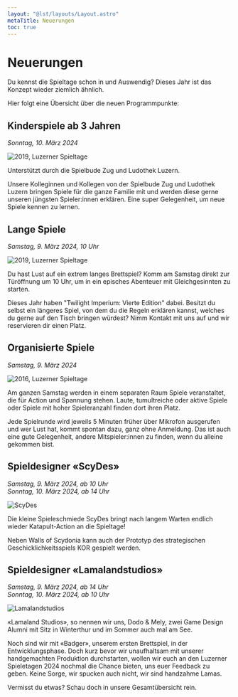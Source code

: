 ```yaml
---
layout: "@lst/layouts/Layout.astro"
metaTitle: Neuerungen
toc: true
---
```



# Neuerungen

Du kennst die Spieltage schon in und Auswendig? Dieses Jahr ist das Konzept wieder ziemlich ähnlich.

Hier folgt eine Übersicht über die neuen Programmpunkte:

## Kinderspiele ab 3 Jahren

_Sonntag, 10. März 2024_

<ImageText>

<ImageTextLeft>

![2019, Luzerner Spieltage](../../images/2022-spieltage-06.jpg)

Unterstützt durch die Spielbude Zug und Ludothek Luzern.

<ButtonLink link="https://www.ludothek-luzern.ch" label="Ludothek Luzern" />
<ButtonLink link="https://www.zugerspielnacht.ch/spielbudezug" label="Spielbude Zug" />

</ImageTextLeft>

<ImageTextRight>

Unsere Kolleginnen und Kollegen von der Spielbude Zug und Ludothek Luzern bringen Spiele für die ganze Familie mit und werden diese gerne unseren jüngsten Spieler:innen erklären. Eine super Gelegenheit, um neue Spiele kennen zu lernen.

</ImageTextRight>

</ImageText>

## Lange Spiele

_Samstag, 9. März 2024, 10 Uhr_

<ImageText>

<ImageTextLeft>

![2019, Luzerner Spieltage](../../images/2019-spieltage-12.jpg)

</ImageTextLeft>

<ImageTextRight>

Du hast Lust auf ein extrem langes Brettspiel? Komm am Samstag direkt zur Türöffnung um 10 Uhr, um in ein episches Abenteuer mit Gleichgesinnten zu starten.

Dieses Jahr haben "Twilight Imperium: Vierte Edition" dabei. Besitzt du selbst ein längeres Spiel, von dem du die Regeln erklären kannst, welches du gerne auf den Tisch bringen würdest? Nimm Kontakt mit uns auf und wir reservieren dir einen Platz.

</ImageTextRight>

</ImageText>

## Organisierte Spiele

_Samstag, 9. März 2024_

<ImageText>

<ImageTextLeft>

![2016, Luzerner Spieltage](../../images/2016-spieltage-05.jpg)

</ImageTextLeft>

<ImageTextRight>

Am ganzen Samstag werden in einem separaten Raum Spiele veranstaltet, die für Action und Spannung stehen. Laute, tumultreiche oder aktive Spiele oder Spiele mit hoher Spieleranzahl finden dort ihren Platz.

Jede Spielrunde wird jeweils 5 Minuten früher über Mikrofon ausgerufen und wer Lust hat, kommt spontan dazu, ganz ohne Anmeldung. Das ist auch eine gute Gelegenheit, andere Mitspieler:innen zu finden, wenn du alleine gekommen bist.

</ImageTextRight>

</ImageText>

## Spieldesigner «ScyDes»

_Samstag, 9. März 2024, ab 10 Uhr_\
_Sonntag, 10. März 2024, ab 14 Uhr_

<ImageText>

<ImageTextLeft>

![ScyDes](../../images/ScyDes_KOR_Foto.jpg)

<ButtonLink link="https://www.scydes.com/games" label="ScyDes" />

</ImageTextLeft>

<ImageTextRight>

Die kleine Spieleschmiede ScyDes bringt nach langem Warten endlich wieder Katapult-Action an die Spieltage!

Neben Walls of Scydonia kann auch der Prototyp des strategischen Geschicklichkeitsspiels KOR gespielt werden.

</ImageTextRight>

</ImageText>

## Spieldesigner «Lamalandstudios»

_Samstag, 9. März 2024, ab 14 Uhr_\
_Sonntag, 10. März 2024, ab 10 Uhr_

<ImageText>

<ImageTextLeft>

![Lamalandstudios](../../images/Lamalandstudios_Foto.jpg)

<ButtonLink link="https://www.lamalandstudios.com/" label="Lamalandstudios" />

</ImageTextLeft>

<ImageTextRight>

«Lamaland Studios», so nennen wir uns, Dodo & Mely, zwei Game Design Alumni mit Sitz in Winterthur und im Sommer auch mal am See.

Noch sind wir mit «Badger», unserem ersten Brettspiel, in der Entwicklungsphase. Doch kurz bevor wir unaufhaltsam mit unserer handgemachten Produktion durchstarten, wollen wir euch an den Luzerner Spieletagen 2024 nochmal die Chance bieten, uns euer Feedback zu geben. Keine Sorge, wir spucken auch nicht, wir sind handzahme Lamas.

</ImageTextRight>

</ImageText>

<Box type="success" link="/programm" linkLabel="Alle Programmpunkte">
  Vermisst du etwas? Schau doch in unsere Gesamtübersicht rein.
</Box>
